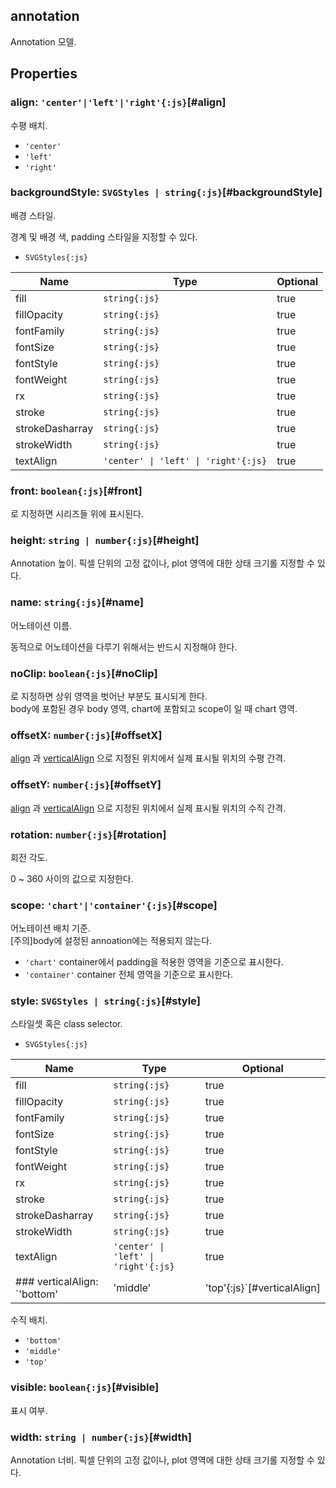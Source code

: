 ## **annotation**
Annotation 모델.
## Properties

### align: `'center'|'left'|'right'{:js}`[#align]
수평 배치.  
- `'center'` 
- `'left'` 
- `'right'` 

<DefaultValue value="'left'" contents=""></DefaultValue>
### backgroundStyle: `SVGStyles | string{:js}`[#backgroundStyle]
배경 스타일.

경계 및 배경 색, padding 스타일을 지정할 수 있다.  
- `SVGStyles{:js}` 

| Name | Type | Optional |  
| ----- | ----- | ----- |  
| fill | `string{:js}` | true |  
| fillOpacity | `string{:js}` | true |  
| fontFamily | `string{:js}` | true |  
| fontSize | `string{:js}` | true |  
| fontStyle | `string{:js}` | true |  
| fontWeight | `string{:js}` | true |  
| rx | `string{:js}` | true |  
| stroke | `string{:js}` | true |  
| strokeDasharray | `string{:js}` | true |  
| strokeWidth | `string{:js}` | true |  
| textAlign | `'center' \| 'left' \| 'right'{:js}` | true |<DefaultValue value="undefined" contents=""></DefaultValue>
### front: `boolean{:js}`[#front]
<Content type="keyword" value="true"></Content>로 지정하면 시리즈들 위에 표시된다.  
<DefaultValue value="false" contents=""></DefaultValue>
### height: `string | number{:js}`[#height]
Annotation 높이.
픽셀 단위의 고정 값이나, plot 영역에 대한 상태 크기롤 지정할 수 있다.  
<DefaultValue value="undefined" contents=""></DefaultValue>
### name: `string{:js}`[#name]
어노테이션 이름.

동적으로 어노테이션을 다루기 위해서는 반드시 지정해야 한다.  
<DefaultValue value="undefined" contents=""></DefaultValue>
### noClip: `boolean{:js}`[#noClip]
<Content type="keyword" value="true"></Content>로 지정하면 상위 영역을 벗어난 부분도 표시되게 한다.<br/>
body에 포함된 경우 body 영역,
chart에 포함되고 scope이 <Content type="expression" value="'chart'"></Content>일 때 chart 영역.  
<DefaultValue value="undefined" contents=""></DefaultValue>
### offsetX: `number{:js}`[#offsetX]
[align](#align) 과 [verticalAlign](#verticalalign) 으로 지정된 위치에서 실제 표시될 위치의 수평 간격.  
<DefaultValue value="0" contents=""></DefaultValue>
### offsetY: `number{:js}`[#offsetY]
[align](#align) 과 [verticalAlign](#verticalalign) 으로 지정된 위치에서 실제 표시될 위치의 수직 간격.  
<DefaultValue value="0" contents=""></DefaultValue>
### rotation: `number{:js}`[#rotation]
회전 각도.

0 ~ 360 사이의 값으로 지정한다.  
<DefaultValue value="undefined" contents=""></DefaultValue>
### scope: `'chart'|'container'{:js}`[#scope]
어노테이션 배치 기준.<br/>
[주의]body에 설정된 annoation에는 적용되지 않는다.  
- `'chart'` container에서 padding을 적용한 영역을 기준으로 표시한다.
- `'container'` container 전체 영역을 기준으로 표시한다.

<DefaultValue value="'chart'" contents=""></DefaultValue>
### style: `SVGStyles | string{:js}`[#style]
스타일셋 혹은 class selector.  
- `SVGStyles{:js}` 

| Name | Type | Optional |  
| ----- | ----- | ----- |  
| fill | `string{:js}` | true |  
| fillOpacity | `string{:js}` | true |  
| fontFamily | `string{:js}` | true |  
| fontSize | `string{:js}` | true |  
| fontStyle | `string{:js}` | true |  
| fontWeight | `string{:js}` | true |  
| rx | `string{:js}` | true |  
| stroke | `string{:js}` | true |  
| strokeDasharray | `string{:js}` | true |  
| strokeWidth | `string{:js}` | true |  
| textAlign | `'center' \| 'left' \| 'right'{:js}` | true |<DefaultValue value="undefined" contents=""></DefaultValue>
### verticalAlign: `'bottom'|'middle'|'top'{:js}`[#verticalAlign]
수직 배치.  
- `'bottom'` 
- `'middle'` 
- `'top'` 

<DefaultValue value="'top'" contents=""></DefaultValue>
### visible: `boolean{:js}`[#visible]
표시 여부.  
<DefaultValue value="true" contents=""></DefaultValue>
### width: `string | number{:js}`[#width]
Annotation 너비.
픽셀 단위의 고정 값이나, plot 영역에 대한 상태 크기롤 지정할 수 있다.  
<DefaultValue value="undefined" contents=""></DefaultValue>